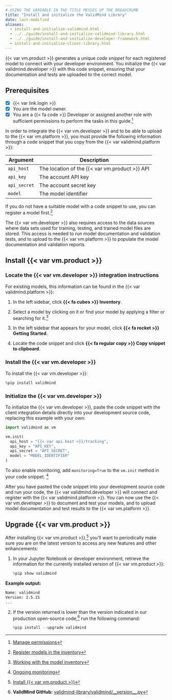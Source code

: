```yaml
---
# USING THE VARIABLE IN THE TITLE MESSES UP THE BREADCRUMB
title: "Install and initialize the ValidMind Library"
date: last-modified
aliases:
  - install-and-initialize-validmind.html
  - ../../guide/install-and-initialize-validmind-library.html
  - ../../guide/install-and-initialize-developer-framework.html
  - install-and-initialize-client-library.html
---
```


{{< var vm.product >}} generates a unique _code snippet_ for each registered model to connect with your developer environment. You initialize the {{< var validmind.developer >}} with this code snippet, ensuring that your documentation and tests are uploaded to the correct model. 

::: {.attn}

## Prerequisites

- [x] {{< var link.login >}}
- [x] You are the model owner.
- [x] You are a [{{< fa code >}} Developer]{.bubble} or assigned another role with sufficient permissions to perform the tasks in this guide.[^1]

In order to integrate the {{< var vm.developer >}} and to be able to upload to the {{< var vm.platform >}}, you must provide the following information through a code snippet that you copy from the {{< var validmind.platform >}}:

| Argument      | Description                        |
|---------------|------------------------------------|
| `api_host`    | The location of the {{< var vm.product >}} API  |
| `api_key`     | The account API key                |
| `api_secret`  | The account secret key             |
| `model`     | The model identifier             |

If you do not have a suitable model with a code snippet to use, you can register a model first.[^2] 

The {{< var vm.developer >}} also requires access to the data sources where data sets used for training, testing, and trained model files are stored. This access is needed to run model documentation and validation tests, and to upload to the {{< var vm.platform >}} to populate the model documentation and validation reports.

:::

## Install {{< var vm.product >}}

### Locate the {{< var vm.developer >}} integration instructions

For existing models, this information can be found in the {{< var validmind.platform >}}:

1. In the left sidebar, click **{{< fa cubes >}} Inventory**.

2. Select a model by clicking on it or find your model by applying a filter or searching for it.[^3]

3. In the left sidebar that appears for your model, click **{{< fa rocket >}} Getting Started**.

4. Locate the code snippet and click **{{< fa regular copy >}} Copy snippet to clipboard**. 

### Install the {{< var vm.developer >}}

To install the {{< var vm.developer >}}:

```python
%pip install validmind
```

### Initialize the {{< var vm.developer >}}

To initialize the {{< var vm.developer >}}, paste the code snippet with the client integration details directly into your development source code, replacing this example with your own:

```python
import validmind as vm

vm.init(
  api_host = "{{< var api.host >}}/tracking",
  api_key = "API_KEY",
  api_secret = "API_SECRET",
  model = "MODEL_IDENTIFIER"
)
```

:::{.callout}
To also enable monitoring, add `monitoring=True` to the `vm.init` method in your code snippet. [^4]
:::

After you have pasted the code snippet into your development source code and run your code, the {{< var validmind.developer >}} will connect and register with the {{< var validmind.platform >}}. You can now use the {{< var vm.developer >}} to document and test your models, and to upload model documentation and test results to the {{< var vm.platform >}}.

## Upgrade {{< var vm.product >}}

After installing {{< var vm.product >}},[^5] you'll want to periodically make sure you are on the latest version to access any new features and other enhancements: 

1. In your Jupyter Notebook or developer environment, retrieve the information for the currently installed version of {{< var vm.product >}}:

    ```python
    %pip show validmind
    ```

::: {.column-margin}
**Example output:**
```bash
Name: validmind
Version: 2.5.15
...
```
:::

2. If the version returned is lower than the version indicated in our production open-source code,[^6] run the following command:

    ```python
    %pip install --upgrade validmind
    ```

<!-- ::: {.column-margin}
::: {.callout title="Current version:"}
{{< var version.validmind >}}
:::
::: -->


<!-- FOOTNOTES -->

[^1]: [Manage permissions](/guide/configuration/manage-permissions.qmd)

[^2]: [Register models in the inventory](/guide/model-inventory/register-models-in-inventory.qmd)

[^3]: [Working with the model inventory](/guide/model-inventory/working-with-model-inventory.qmd#search-filter-and-sort-models)

[^4]: [Ongoing monitoring](/guide/monitoring/ongoing-monitoring.qmd)

[^5]: [Install {{< var vm.product >}}](#install-validmind)

[^6]: **ValidMind GitHub:** [validmind-library/validmind/&lowbar;&lowbar;version&lowbar;&lowbar;.py](https://github.com/validmind/validmind-library/blob/prod/validmind/__version__.py)